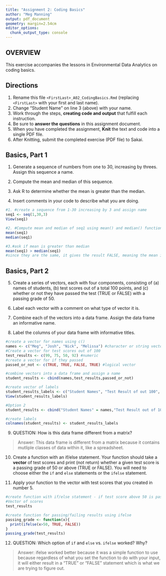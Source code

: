 ```yaml
---
title: "Assignment 2: Coding Basics"
author: "Meg Manning"
output: pdf_document
geometry: margin=2.54cm
editor_options: 
  chunk_output_type: console
---
```


## OVERVIEW

This exercise accompanies the lessons in Environmental Data Analytics on coding basics.

## Directions

1.  Rename this file `<FirstLast>_A02_CodingBasics.Rmd` (replacing `<FirstLast>` with your first and last name).
2.  Change "Student Name" on line 3 (above) with your name.
3.  Work through the steps, **creating code and output** that fulfill each instruction.
4.  Be sure to **answer the questions** in this assignment document.
5.  When you have completed the assignment, **Knit** the text and code into a single PDF file.
6.  After Knitting, submit the completed exercise (PDF file) to Sakai.

## Basics, Part 1

1.  Generate a sequence of numbers from one to 30, increasing by threes. Assign this sequence a name.

2.  Compute the mean and median of this sequence.

3.  Ask R to determine whether the mean is greater than the median.

4.  Insert comments in your code to describe what you are doing.

```r
#1. #create a sequence from 1-30 increasing by 3 and assign name
seq1 <- seq(1,30,3)
View(seq1)

#2. #Compute mean and median of seq1 using mean() and median() functions
mean(seq1)
median(seq1)

#3.#ask if mean is greater than median
mean(seq1) > median(seq1)
#since they are the same, it gives the result FALSE, meaning the mean is not greater than the median
```

## Basics, Part 2

5.  Create a series of vectors, each with four components, consisting of (a) names of students, (b) test scores out of a total 100 points, and (c) whether or not they have passed the test (TRUE or FALSE) with a passing grade of 50.

6.  Label each vector with a comment on what type of vector it is.

7.  Combine each of the vectors into a data frame. Assign the data frame an informative name.

8.  Label the columns of your data frame with informative titles.

```r
#create a vector for names using c()
names <- c("Meg", "Josh", "Nick", "Melissa") #character or string vector
#Create a vector for test scores out of 100
test_results <- c(99, 75, 50, 92) #numeric
#create a vector for if they passed
passed_or_not <- c(TRUE, TRUE, FALSE, TRUE) #logical vector

#combine vectors into a data frame and assign a name
student_results <- cbind(names,test_results,passed_or_not)

#create vector of labels
student_results_labels <- c("Student Names", "Test Result of out 100", "If Student Passed")
View(student_results_labels)

#Option 2
student_results <- cbind("Student Names" = names,"Test Result out of 100" = test_results,"If Student Passed" = passed_or_not)

#create labels 
colnames(student_results) <- student_results_labels

```

9.  QUESTION: How is this data frame different from a matrix?

> Answer: This data frame is different from a matrix because it contains mutliple classes of data within it, like a spreadsheet. 

10. Create a function with an if/else statement. Your function should take a **vector** of test scores and print (not return) whether a given test score is a passing grade of 50 or above (TRUE or FALSE). You will need to choose either the `if` and `else` statements or the `ifelse` statement. 

11. Apply your function to the vector with test scores that you created in number 5.

```r
#create function with if/else statement - if test score above 50 is passing'
#Vector of scores 
test_results

#create function for passing/failing results using ifelse
passing_grade <- function(x){
  print(ifelse(x>50, TRUE, FALSE))
}
passing_grade(test_results)
```

12. QUESTION: Which option of `if` and `else` vs. `ifelse` worked? Why?

> Answer: ifelse worked better because it was a simple function to use because regardless of what you set the function to do with your input, it will either result in a "TRUE" or "FALSE" statement which is what we are trying to figure out. 
